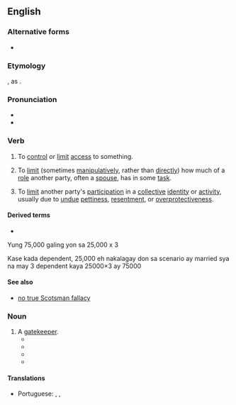 ==English==

===Alternative forms===
* {{l|en|gate-keep}}

===Etymology===
{{compound|en|gate|keep}}, as {{back-formation|en|gatekeeper|nocap=1}}.

===Pronunciation===
* {{IPA|en|/ˈɡeɪt.kiːp/}}
* {{audio|en|En-au-gatekeep.ogg|Audio (AU)}}

===Verb===
{{en-verb|gatekeeps|gatekeeping|gatekept}}

# To [[control]] or [[limit]] [[access]] to something.
# {{lb|en|sociology}} To [[limit]] (sometimes [[manipulatively]], rather than [[directly]]) how much of a [[role]] another party, often a [[spouse]], has in some [[task]].
# {{lb|en|by extension|slang|internet}} To [[limit]] another party's [[participation]] in a [[collective]] [[identity]] or [[activity]], usually due to [[undue]] [[pettiness]], [[resentment]], or [[overprotectiveness]].

====Derived terms====
* {{l|en|gate-keepy}}

Yung 75,000 galing yon sa 25,000 x 3 

Kase kada dependent, 25,000 eh nakalagay don sa scenario ay married sya na may 3 dependent kaya 25000×3 ay 75000

====See also====
* [[no true Scotsman fallacy]]

===Noun===
{{en-noun}}

# A [[gatekeeper]].
#* {{quote-book|en|title=Wine of Ssatan a Novel of the First Crusade|page=129|author=Laverne Gay|year=1949|passage= Similar remarks had passed the cherry-stained lips a hundred times, and this one was brought on just after the '''gatekeep''' at the north postern of Bull Joy had slyly given the wink behind "her husband's" broad back.}}
#* {{quote-book|en|title=Dust Devils in the Great Desert|author=Donald M. Hines|year=1969|passage=A gentleman stopped his horse at a toll-gate and not seeing the '''gatekeep''' went into the house.}}
#* {{quote-book|en|title=Chase the Heart|page=278|author=Maggie Osborne|year=1987|passage=Though there was a moment of anxiety, a generous bribe persuaded the '''gatekeep''' to overlook their expired passports and they rode into Calais.}}
#* {{quote-book|en|title=A Clever Girl|author=Jeannie Troll|year=2017|passage=“At least those doxies don't fancy themselves the '''gatekeeps''' of God, like the priest.” Margit said.}}

====Translations====
{{trans-top|}}
* Portuguese: {{t|pt|porteirador|m}}, {{t|pt|porteiradora|f}}, {{t|pt|porteiradore|n}}
{{trans-bottom}}
